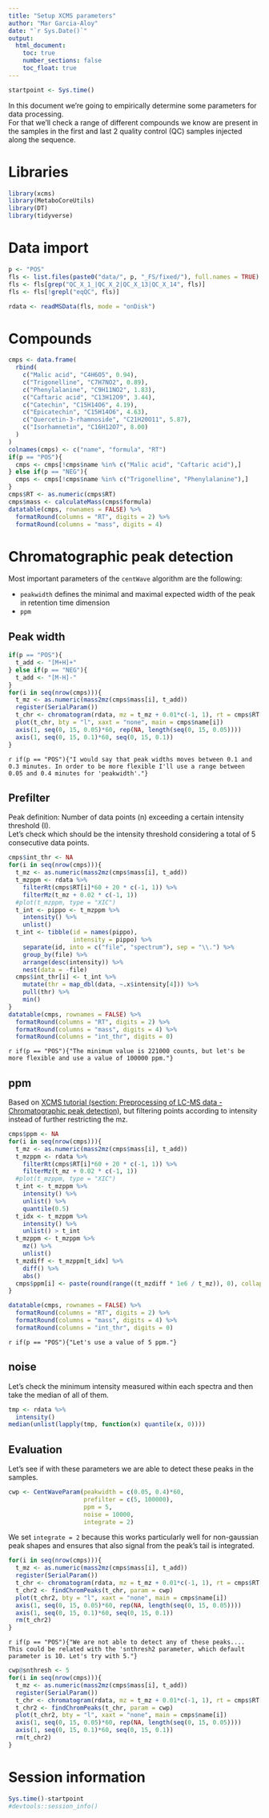 ```yaml
---
title: "Setup XCMS parameters"
author: "Mar Garcia-Aloy"
date: "`r Sys.Date()`"
output: 
  html_document:
    toc: true
    number_sections: false
    toc_float: true
---
```


```r
startpoint <- Sys.time()
```

In this document we're going to empirically determine some parameters for data processing.  
For that we'll check a range of different compounds we know are present in the samples in the first and last 2 quality control (QC) samples injected along the sequence.  


# Libraries

```r
library(xcms)
library(MetaboCoreUtils)
library(DT)
library(tidyverse)
```


# Data import

```r
p <- "POS"
fls <- list.files(paste0("data/", p, "_FS/fixed/"), full.names = TRUE)
fls <- fls[grep("QC_X_1_|QC_X_2|QC_X_13|QC_X_14", fls)]
fls <- fls[!grepl("eqQC", fls)]

rdata <- readMSData(fls, mode = "onDisk")
```


# Compounds

```r
cmps <- data.frame(
  rbind(
    c("Malic acid", "C4H6O5", 0.94),
    c("Trigonelline", "C7H7NO2", 0.89),
    c("Phenylalanine", "C9H11NO2", 1.83),
    c("Caftaric acid", "C13H12O9", 3.44),
    c("Catechin", "C15H14O6", 4.19),
    c("Epicatechin", "C15H14O6", 4.63),
    c("Quercetin-3-rhamnoside", "C21H20O11", 5.87),
    c("Isorhamnetin", "C16H12O7", 8.00)
  )
)
colnames(cmps) <- c("name", "formula", "RT")
if(p == "POS"){
  cmps <- cmps[!cmps$name %in% c("Malic acid", "Caftaric acid"),]
} else if(p == "NEG"){
  cmps <- cmps[!cmps$name %in% c("Trigonelline", "Phenylalanine"),]
}
cmps$RT <- as.numeric(cmps$RT)
cmps$mass <- calculateMass(cmps$formula)
datatable(cmps, rownames = FALSE) %>%
  formatRound(columns = "RT", digits = 2) %>%
  formatRound(columns = "mass", digits = 4)
```


# Chromatographic peak detection

Most important parameters of the `centWave` algorithm are the following:  

- `peakwidth` defines the minimal and maximal expected width of the peak in retention time dimension    
- `ppm`


## Peak width

```r
if(p == "POS"){
  t_add <- "[M+H]+"
} else if(p == "NEG"){
  t_add <- "[M-H]-"
}
for(i in seq(nrow(cmps))){
  t_mz <- as.numeric(mass2mz(cmps$mass[i], t_add))
  register(SerialParam())
  t_chr <- chromatogram(rdata, mz = t_mz + 0.01*c(-1, 1), rt = cmps$RT[i]*60 + 30 * c(-1, 1))
  plot(t_chr, bty = "l", xaxt = "none", main = cmps$name[i])
  axis(1, seq(0, 15, 0.05)*60, rep(NA, length(seq(0, 15, 0.05))))
  axis(1, seq(0, 15, 0.1)*60, seq(0, 15, 0.1))
}
```

`r if(p == "POS"){"I would say that peak widths moves between 0.1 and 0.3 minutes. In order to be more flexible I'll use a range between 0.05 and 0.4 minutes for 'peakwidth'."}`


## Prefilter

Peak definition: Number of data points (n) exceeding a certain intensity threshold (I).  
Let's check which should be the intensity threshold considering a total of 5 consecutive data points.

```r
cmps$int_thr <- NA
for(i in seq(nrow(cmps))){
  t_mz <- as.numeric(mass2mz(cmps$mass[i], t_add))
  t_mzppm <- rdata %>%
    filterRt(cmps$RT[i]*60 + 20 * c(-1, 1)) %>%
    filterMz(t_mz + 0.02 * c(-1, 1))
  #plot(t_mzppm, type = "XIC")
  t_int <- pippo <- t_mzppm %>%
    intensity() %>%
    unlist()
  t_int <- tibble(id = names(pippo),
                  intensity = pippo) %>%
    separate(id, into = c("file", "spectrum"), sep = "\\.") %>%
    group_by(file) %>%
    arrange(desc(intensity)) %>%
    nest(data = -file)
  cmps$int_thr[i] <- t_int %>%
    mutate(thr = map_dbl(data, ~.x$intensity[4])) %>%
    pull(thr) %>%
    min()
}
datatable(cmps, rownames = FALSE) %>%
  formatRound(columns = "RT", digits = 2) %>%
  formatRound(columns = "mass", digits = 4) %>%
  formatRound(columns = "int_thr", digits = 0)
```

`r if(p == "POS"){"The minimum value is 221000 counts, but let's be more flexible and use a value of 100000 ppm."}`


## ppm

Based on [XCMS tutorial (section: Preprocessing of LC-MS data - Chromatographic peak detection)](https://jorainer.github.io/xcmsTutorials/articles/xcms-preprocessing.html#preprocessing-of-lc-ms-data), but filtering points according to intensity instead of further restricting the mz.  

```r
cmps$ppm <- NA
for(i in seq(nrow(cmps))){
  t_mz <- as.numeric(mass2mz(cmps$mass[i], t_add))
  t_mzppm <- rdata %>%
    filterRt(cmps$RT[i]*60 + 20 * c(-1, 1)) %>%
    filterMz(t_mz + 0.02 * c(-1, 1))
  #plot(t_mzppm, type = "XIC")
  t_int <- t_mzppm %>%
    intensity() %>%
    unlist() %>%
    quantile(0.5)
  t_idx <- t_mzppm %>%
    intensity() %>%
    unlist() > t_int
  t_mzppm <- t_mzppm %>%
    mz() %>%
    unlist()
  t_mzdiff <- t_mzppm[t_idx] %>%
    diff() %>%
    abs()
  cmps$ppm[i] <- paste(round(range((t_mzdiff * 1e6 / t_mz)), 0), collapse = "-")
}

datatable(cmps, rownames = FALSE) %>%
  formatRound(columns = "RT", digits = 2) %>%
  formatRound(columns = "mass", digits = 4) %>%
  formatRound(columns = "int_thr", digits = 0)
```

`r if(p == "POS"){"Let's use a value of 5 ppm."}`


## noise

Let's check the minimum intensity measured within each spectra and then take the median of all of them.

```r
tmp <- rdata %>% 
  intensity()
median(unlist(lapply(tmp, function(x) quantile(x, 0))))
```


## Evaluation

Let's see if with these parameters we are able to detect these peaks in the samples.

```r
cwp <- CentWaveParam(peakwidth = c(0.05, 0.4)*60, 
                     prefilter = c(5, 100000),
                     ppm = 5,
                     noise = 10000,
                     integrate = 2)
```

We set `integrate = 2` because this works particularly well for non-gaussian peak shapes and ensures that also signal from the peak’s tail is integrated.  

```r
for(i in seq(nrow(cmps))){
  t_mz <- as.numeric(mass2mz(cmps$mass[i], t_add))
  register(SerialParam())
  t_chr <- chromatogram(rdata, mz = t_mz + 0.01*c(-1, 1), rt = cmps$RT[i]*60 + 30 * c(-1, 1))
  t_chr2 <- findChromPeaks(t_chr, param = cwp)
  plot(t_chr2, bty = "l", xaxt = "none", main = cmps$name[i])
  axis(1, seq(0, 15, 0.05)*60, rep(NA, length(seq(0, 15, 0.05))))
  axis(1, seq(0, 15, 0.1)*60, seq(0, 15, 0.1))
  rm(t_chr2)
}
```


`r if(p == "POS"){"We are not able to detect any of these peaks.... This could be related with the 'snthresh2 parameter, which default parameter is 10. Let's try with 5."}`


```r
cwp@snthresh <- 5
for(i in seq(nrow(cmps))){
  t_mz <- as.numeric(mass2mz(cmps$mass[i], t_add))
  register(SerialParam())
  t_chr <- chromatogram(rdata, mz = t_mz + 0.01*c(-1, 1), rt = cmps$RT[i]*60 + 30 * c(-1, 1))
  t_chr2 <- findChromPeaks(t_chr, param = cwp)
  plot(t_chr2, bty = "l", xaxt = "none", main = cmps$name[i])
  axis(1, seq(0, 15, 0.05)*60, rep(NA, length(seq(0, 15, 0.05))))
  axis(1, seq(0, 15, 0.1)*60, seq(0, 15, 0.1))
  rm(t_chr2)
}
```


# Session information

```r
Sys.time()-startpoint
#devtools::session_info()
```